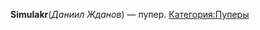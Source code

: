 '''Simulakr '''(''Даниил Жданов'') — пупер.{{Инфобокс_для_пуперов|title2 = Simulakr|image3 = simulakr.jpg|сферы_творчества = RYTP, Стримы, Летсплеи по майнкрафту|год_начала = 2015|имя_фамилия = Даниил Жданов|дата_рождения = 12 декабря 1998|место_проживания = Москва|ссылки = *[https://www.youtube.com/channel/UCfmFrWz7LPLKpI4VJ4KXG0g/featured YouTube]
*[https://vk.com/simulating VK]}}
[[Категория:Пуперы]]